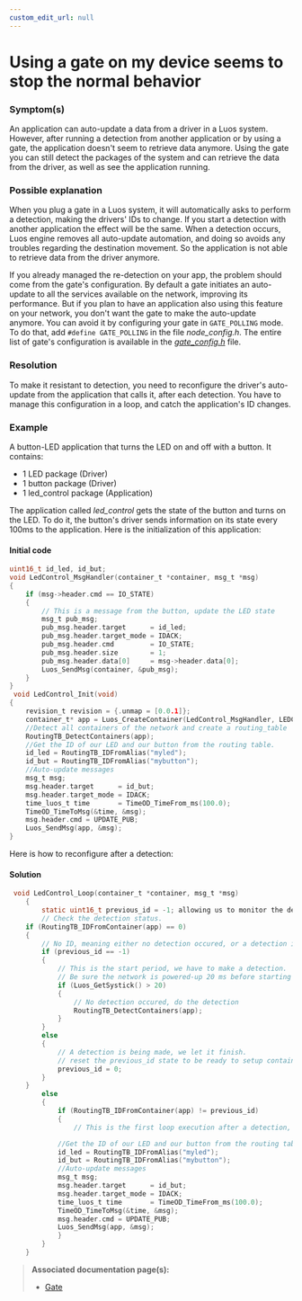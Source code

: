 ```yaml
---
custom_edit_url: null
---
```


# Using a gate on my device seems to stop the normal behavior

### Symptom(s)

An application can auto-update a data from a driver in a Luos system. However, after running a detection from another application or by using a gate, the application doesn't seem to retrieve data anymore.
Using the gate you can still detect the packages of the system and can retrieve the data from the driver, as well as see the application running.

### Possible explanation

When you plug a gate in a Luos system, it will automatically asks to perform a detection, making the drivers' IDs to change. If you start a detection with another application the effect will be the same.
When a detection occurs, Luos engine removes all auto-update automation, and doing so avoids any troubles regarding the destination movement. So the application is not able to retrieve data from the driver anymore.

If you already managed the re-detection on your app, the problem should come from the gate's configuration.
By default a gate initiates an auto-update to all the services available on the network, improving its performance. But if you plan to have an application also using this feature on your network, you don't want the gate to make the auto-update anymore. You can avoid it by configuring your gate in `GATE_POLLING` mode.
To do that, add `#define GATE_POLLING` in the file _node_config.h_. The entire list of gate's configuration is available in the [_gate_config.h_](https://github.com/Luos-io/Luos/blob/main/Tool_services/Gate/gate_config.h) file.

### Resolution

To make it resistant to detection, you need to reconfigure the driver's auto-update from the application that calls it, after each detection. You have to manage this configuration in a loop, and catch the application's ID changes.

### Example

A button-LED application that turns the LED on and off with a button. It contains:

- 1 LED package (Driver)
- 1 button package (Driver)
- 1 led_control package (Application)

The application called _led_control_ gets the state of the button and turns on the LED. To do it, the button's driver sends information on its state every 100ms to the application. Here is the initialization of this application:

#### Initial code

```c
uint16_t id_led, id_but;
void LedControl_MsgHandler(container_t *container, msg_t *msg)
{
    if (msg->header.cmd == IO_STATE)
    {
        // This is a message from the button, update the LED state
        msg_t pub_msg;
        pub_msg.header.target      = id_led;
        pub_msg.header.target_mode = IDACK;
        pub_msg.header.cmd         = IO_STATE;
        pub_msg.header.size        = 1;
        pub_msg.header.data[0]     = msg->header.data[0];
        Luos_SendMsg(container, &pub_msg);
    }
}
 void LedControl_Init(void)
{
    revision_t revision = {.unmap = [0.0.1]};
    container_t* app = Luos_CreateContainer(LedControl_MsgHandler, LEDCONTROL_APP, "App_LedControl", revision);
    //Detect all containers of the network and create a routing_table
    RoutingTB_DetectContainers(app);
    //Get the ID of our LED and our button from the routing table.
    id_led = RoutingTB_IDFromAlias("myled");
    id_but = RoutingTB_IDFromAlias("mybutton");
    //Auto-update messages
    msg_t msg;
    msg.header.target      = id_but;
    msg.header.target_mode = IDACK;
    time_luos_t time       = TimeOD_TimeFrom_ms(100.0);
    TimeOD_TimeToMsg(&time, &msg);
    msg.header.cmd = UPDATE_PUB;
    Luos_SendMsg(app, &msg);
}
```

Here is how to reconfigure after a detection:

#### Solution

```c
 void LedControl_Loop(container_t *container, msg_t *msg)
    {
        static uint16_t previous_id = -1; allowing us to monitor the detection state
        // Check the detection status.
    if (RoutingTB_IDFromContainer(app) == 0)
    {
        // No ID, meaning either no detection occured, or a detection is occuring right now.
        if (previous_id == -1)
        {
            // This is the start period, we have to make a detection.
            // Be sure the network is powered-up 20 ms before starting a detection
            if (Luos_GetSystick() > 20)
            {
                // No detection occured, do the detection
                RoutingTB_DetectContainers(app);
            }
        }
        else
        {
            // A detection is being made, we let it finish.
            // reset the previous_id state to be ready to setup container at the end of detection:
            previous_id = 0;
        }
    }
        else
        {
            if (RoutingTB_IDFromContainer(app) != previous_id)
            {
                // This is the first loop execution after a detection, here goes the initial configuration:

            //Get the ID of our LED and our button from the routing table.
            id_led = RoutingTB_IDFromAlias("myled");
            id_but = RoutingTB_IDFromAlias("mybutton");
            //Auto-update messages
            msg_t msg;
            msg.header.target      = id_but;
            msg.header.target_mode = IDACK;
            time_luos_t time       = TimeOD_TimeFrom_ms(100.0);
            TimeOD_TimeToMsg(&time, &msg);
            msg.header.cmd = UPDATE_PUB;
            Luos_SendMsg(app, &msg);
            }
        }
    }

```

> **Associated documentation page(s):**
>
> - [Gate](/docs/tools/gate)
